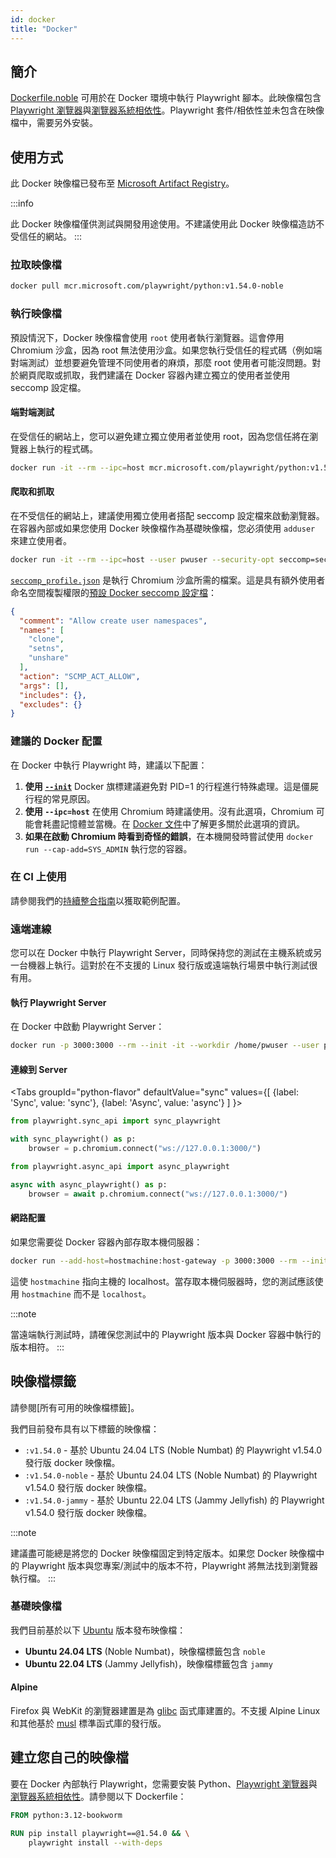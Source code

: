 ```yaml
---
id: docker
title: "Docker"
---
```


## 簡介

[Dockerfile.noble] 可用於在 Docker 環境中執行 Playwright 腳本。此映像檔包含 [Playwright 瀏覽器](./browsers.mdx#install-browsers)與[瀏覽器系統相依性](./browsers.mdx#install-system-dependencies)。Playwright 套件/相依性並未包含在映像檔中，需要另外安裝。

## 使用方式

此 Docker 映像檔已發布至 [Microsoft Artifact Registry]。

:::info

此 Docker 映像檔僅供測試與開發用途使用。不建議使用此 Docker 映像檔造訪不受信任的網站。
:::

### 拉取映像檔

```bash
docker pull mcr.microsoft.com/playwright/python:v1.54.0-noble
```

### 執行映像檔

預設情況下，Docker 映像檔會使用 `root` 使用者執行瀏覽器。這會停用 Chromium 沙盒，因為 root 無法使用沙盒。如果您執行受信任的程式碼（例如端對端測試）並想要避免管理不同使用者的麻煩，那麼 root 使用者可能沒問題。對於網頁爬取或抓取，我們建議在 Docker 容器內建立獨立的使用者並使用 seccomp 設定檔。

#### 端對端測試

在受信任的網站上，您可以避免建立獨立使用者並使用 root，因為您信任將在瀏覽器上執行的程式碼。

```bash
docker run -it --rm --ipc=host mcr.microsoft.com/playwright/python:v1.54.0-noble /bin/bash
```

#### 爬取和抓取

在不受信任的網站上，建議使用獨立使用者搭配 seccomp 設定檔來啟動瀏覽器。在容器內部或如果您使用 Docker 映像檔作為基礎映像檔，您必須使用 `adduser` 來建立使用者。

```bash
docker run -it --rm --ipc=host --user pwuser --security-opt seccomp=seccomp_profile.json mcr.microsoft.com/playwright/python:v1.54.0-noble /bin/bash
```

[`seccomp_profile.json`](https://github.com/microsoft/playwright/blob/main/utils/docker/seccomp_profile.json) 是執行 Chromium 沙盒所需的檔案。這是具有額外使用者命名空間複製權限的[預設 Docker seccomp 設定檔](https://github.com/docker/engine/blob/d0d99b04cf6e00ed3fc27e81fc3d94e7eda70af3/profiles/seccomp/default.json)：

```json
{
  "comment": "Allow create user namespaces",
  "names": [
    "clone",
    "setns",
    "unshare"
  ],
  "action": "SCMP_ACT_ALLOW",
  "args": [],
  "includes": {},
  "excludes": {}
}
```

### 建議的 Docker 配置

在 Docker 中執行 Playwright 時，建議以下配置：
1. **使用 [`--init`](https://docs.docker.com/reference/cli/docker/container/run/#init)** Docker 旗標建議避免對 PID=1 的行程進行特殊處理。這是僵屍行程的常見原因。
1. **使用 `--ipc=host`** 在使用 Chromium 時建議使用。沒有此選項，Chromium 可能會耗盡記憶體並當機。在 [Docker 文件](https://docs.docker.com/reference/cli/docker/container/run/#ipc)中了解更多關於此選項的資訊。
1. **如果在啟動 Chromium 時看到奇怪的錯誤**，在本機開發時嘗試使用 `docker run --cap-add=SYS_ADMIN` 執行您的容器。

### 在 CI 上使用

請參閱我們的[持續整合指南](./ci.mdx)以獲取範例配置。

### 遠端連線

您可以在 Docker 中執行 Playwright Server，同時保持您的測試在主機系統或另一台機器上執行。這對於在不支援的 Linux 發行版或遠端執行場景中執行測試很有用。

#### 執行 Playwright Server

在 Docker 中啟動 Playwright Server：

```bash
docker run -p 3000:3000 --rm --init -it --workdir /home/pwuser --user pwuser mcr.microsoft.com/playwright:v1.54.0-noble /bin/sh -c "npx -y playwright@1.54.0 run-server --port 3000 --host 0.0.0.0"
```

#### 連線到 Server

<Tabs
  groupId="python-flavor"
  defaultValue="sync"
  values={[
    {label: 'Sync', value: 'sync'},
    {label: 'Async', value: 'async'}
  ]
}>
<TabItem value="sync">

```py
from playwright.sync_api import sync_playwright

with sync_playwright() as p:
    browser = p.chromium.connect("ws://127.0.0.1:3000/")
```

</TabItem>
<TabItem value="async">

```py
from playwright.async_api import async_playwright

async with async_playwright() as p:
    browser = await p.chromium.connect("ws://127.0.0.1:3000/")
```

</TabItem>
</Tabs>

#### 網路配置

如果您需要從 Docker 容器內部存取本機伺服器：

```bash
docker run --add-host=hostmachine:host-gateway -p 3000:3000 --rm --init -it --workdir /home/pwuser --user pwuser mcr.microsoft.com/playwright:v1.54.0-noble /bin/sh -c "npx -y playwright@1.54.0 run-server --port 3000 --host 0.0.0.0"
```

這使 `hostmachine` 指向主機的 localhost。當存取本機伺服器時，您的測試應該使用 `hostmachine` 而不是 `localhost`。

:::note

當遠端執行測試時，請確保您測試中的 Playwright 版本與 Docker 容器中執行的版本相符。
:::

## 映像檔標籤

請參閱[所有可用的映像檔標籤]。

我們目前發布具有以下標籤的映像檔：
- `:v1.54.0` - 基於 Ubuntu 24.04 LTS (Noble Numbat) 的 Playwright v1.54.0 發行版 docker 映像檔。
- `:v1.54.0-noble` - 基於 Ubuntu 24.04 LTS (Noble Numbat) 的 Playwright v1.54.0 發行版 docker 映像檔。
- `:v1.54.0-jammy` - 基於 Ubuntu 22.04 LTS (Jammy Jellyfish) 的 Playwright v1.54.0 發行版 docker 映像檔。

:::note

建議盡可能總是將您的 Docker 映像檔固定到特定版本。如果您 Docker 映像檔中的 Playwright 版本與您專案/測試中的版本不符，Playwright 將無法找到瀏覽器執行檔。
:::

### 基礎映像檔

我們目前基於以下 [Ubuntu](https://hub.docker.com/_/ubuntu) 版本發布映像檔：
- **Ubuntu 24.04 LTS** (Noble Numbat)，映像檔標籤包含 `noble`
- **Ubuntu 22.04 LTS** (Jammy Jellyfish)，映像檔標籤包含 `jammy`

#### Alpine

Firefox 與 WebKit 的瀏覽器建置是為 [glibc](https://en.wikipedia.org/wiki/Glibc) 函式庫建置的。不支援 Alpine Linux 和其他基於 [musl](https://en.wikipedia.org/wiki/Musl) 標準函式庫的發行版。

## 建立您自己的映像檔

要在 Docker 內部執行 Playwright，您需要安裝 Python、[Playwright 瀏覽器](./browsers.mdx#install-browsers)與[瀏覽器系統相依性](./browsers.mdx#install-system-dependencies)。請參閱以下 Dockerfile：

```Dockerfile
FROM python:3.12-bookworm

RUN pip install playwright==@1.54.0 && \
    playwright install --with-deps
```


[Accessibility]: /api/class-accessibility.mdx "Accessibility"
[APIRequest]: /api/class-apirequest.mdx "APIRequest"
[APIRequestContext]: /api/class-apirequestcontext.mdx "APIRequestContext"
[APIResponse]: /api/class-apiresponse.mdx "APIResponse"
[APIResponseAssertions]: /api/class-apiresponseassertions.mdx "APIResponseAssertions"
[Browser]: /api/class-browser.mdx "Browser"
[BrowserContext]: /api/class-browsercontext.mdx "BrowserContext"
[BrowserType]: /api/class-browsertype.mdx "BrowserType"
[CDPSession]: /api/class-cdpsession.mdx "CDPSession"
[Clock]: /api/class-clock.mdx "Clock"
[ConsoleMessage]: /api/class-consolemessage.mdx "ConsoleMessage"
[Dialog]: /api/class-dialog.mdx "Dialog"
[Download]: /api/class-download.mdx "Download"
[ElementHandle]: /api/class-elementhandle.mdx "ElementHandle"
[Error]: /api/class-error.mdx "Error"
[FileChooser]: /api/class-filechooser.mdx "FileChooser"
[Frame]: /api/class-frame.mdx "Frame"
[FrameLocator]: /api/class-framelocator.mdx "FrameLocator"
[JSHandle]: /api/class-jshandle.mdx "JSHandle"
[Keyboard]: /api/class-keyboard.mdx "Keyboard"
[Locator]: /api/class-locator.mdx "Locator"
[LocatorAssertions]: /api/class-locatorassertions.mdx "LocatorAssertions"
[Mouse]: /api/class-mouse.mdx "Mouse"
[Page]: /api/class-page.mdx "Page"
[PageAssertions]: /api/class-pageassertions.mdx "PageAssertions"
[Playwright]: /api/class-playwright.mdx "Playwright"
[Request]: /api/class-request.mdx "Request"
[Response]: /api/class-response.mdx "Response"
[Route]: /api/class-route.mdx "Route"
[Selectors]: /api/class-selectors.mdx "Selectors"
[TimeoutError]: /api/class-timeouterror.mdx "TimeoutError"
[Touchscreen]: /api/class-touchscreen.mdx "Touchscreen"
[Tracing]: /api/class-tracing.mdx "Tracing"
[Video]: /api/class-video.mdx "Video"
[WebError]: /api/class-weberror.mdx "WebError"
[WebSocket]: /api/class-websocket.mdx "WebSocket"
[WebSocketRoute]: /api/class-websocketroute.mdx "WebSocketRoute"
[Worker]: /api/class-worker.mdx "Worker"
[Element]: https://developer.mozilla.org/en-US/docs/Web/API/element "Element"
[EvaluationArgument]: /evaluating.mdx#evaluation-argument "EvaluationArgument"
[Promise]: https://developer.mozilla.org/en-US/docs/Web/JavaScript/Reference/Global_Objects/Promise "Promise"
[iterator]: https://developer.mozilla.org/en-US/docs/Web/JavaScript/Reference/Iteration_protocols "Iterator"
[origin]: https://developer.mozilla.org/en-US/docs/Glossary/Origin "Origin"
[selector]: https://developer.mozilla.org/en-US/docs/Web/CSS/CSS_Selectors "selector"
[Serializable]: https://developer.mozilla.org/en-US/docs/Web/JavaScript/Reference/Global_Objects/JSON/stringify#Description "Serializable"
[UIEvent.detail]: https://developer.mozilla.org/en-US/docs/Web/API/UIEvent/detail "UIEvent.detail"
[UnixTime]: https://en.wikipedia.org/wiki/Unix_time "Unix Time"
[xpath]: https://developer.mozilla.org/en-US/docs/Web/XPath "xpath"

[Any]: https://docs.python.org/3/library/typing.html#typing.Any "Any"
[bool]: https://docs.python.org/3/library/stdtypes.html "bool"
[bytes]: https://docs.python.org/3/library/stdtypes.html#bytes "bytes"
[Callable]: https://docs.python.org/3/library/typing.html#typing.Callable "Callable"
[EventContextManager]: https://docs.python.org/3/reference/datamodel.html#context-managers "Event context manager"
[EventEmitter]: https://pyee.readthedocs.io/en/latest/#pyee.BaseEventEmitter "EventEmitter"
[Exception]: https://docs.python.org/3/library/exceptions.html#Exception "Exception"
[Dict]: https://docs.python.org/3/library/typing.html#typing.Dict "Dict"
[float]: https://docs.python.org/3/library/stdtypes.html#numeric-types-int-float-complex "float"
[int]: https://docs.python.org/3/library/stdtypes.html#numeric-types-int-float-complex "int"
[List]: https://docs.python.org/3/library/typing.html#typing.List "List"
[NoneType]: https://docs.python.org/3/library/constants.html#None "None"
[Pattern]: https://docs.python.org/3/library/re.html "Pattern"
[URL]: https://en.wikipedia.org/wiki/URL "URL"
[pathlib.Path]: https://realpython.com/python-pathlib/ "pathlib.Path"
[str]: https://docs.python.org/3/library/stdtypes.html#text-sequence-type-str "str"
[Union]: https://docs.python.org/3/library/typing.html#typing.Union "Union"
[datetime]: https://docs.python.org/3/library/datetime.html#datetime.datetime "datetime"

[all available image tags]: https://mcr.microsoft.com/en-us/product/playwright/python/about "all available image tags"
[Microsoft Artifact Registry]: https://mcr.microsoft.com/en-us/product/playwright/python/about "Microsoft Artifact Registry"
[Dockerfile.noble]: https://github.com/microsoft/playwright-python/blob/main/utils/docker/Dockerfile.noble "Dockerfile.noble"

